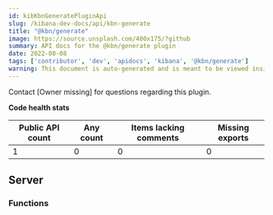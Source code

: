 ```yaml
---
id: kibKbnGeneratePluginApi
slug: /kibana-dev-docs/api/kbn-generate
title: "@kbn/generate"
image: https://source.unsplash.com/400x175/?github
summary: API docs for the @kbn/generate plugin
date: 2022-08-08
tags: ['contributor', 'dev', 'apidocs', 'kibana', '@kbn/generate']
warning: This document is auto-generated and is meant to be viewed inside our experimental, new docs system. Reach out in #docs-engineering for more info.
---
```




Contact [Owner missing] for questions regarding this plugin.

**Code health stats**

| Public API count  | Any count | Items lacking comments | Missing exports |
|-------------------|-----------|------------------------|-----------------|
| 1 | 0 | 0 | 0 |

## Server

### Functions
<DocDefinitionList data={kbnGenerateObj.server.functions}/>


